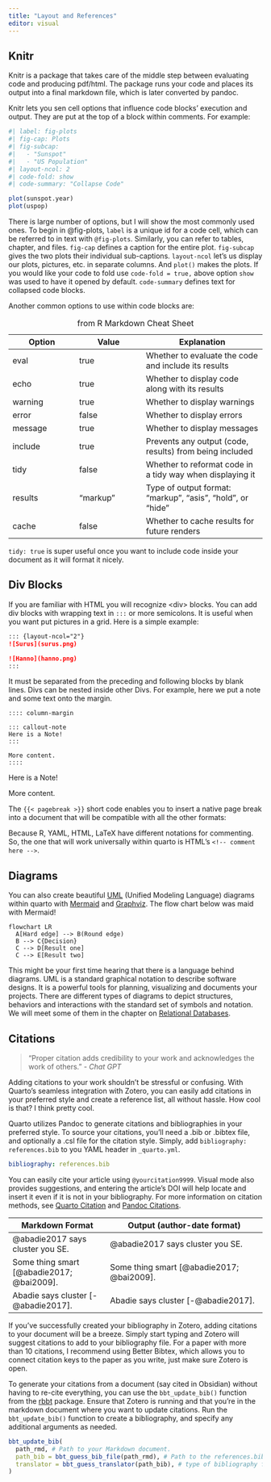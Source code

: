 ```yaml
---
title: "Layout and References"
editor: visual
---
```


## Knitr

Knitr is a package that takes care of the middle step between evaluating code and producing pdf/html. The package runs your code and places its output into a final markdown file, which is later converted by pandoc.

Knitr lets you sen cell options that influence code blocks' execution and output. They are put at the top of a block within comments. For example:

```r
#| label: fig-plots
#| fig-cap: Plots
#| fig-subcap: 
#|   - "Sunspot"
#|   - "US Population"
#| layout-ncol: 2
#| code-fold: show
#| code-summary: "Collapse Code"

plot(sunspot.year)
plot(uspop)
```

There is large number of options, but I will show the most commonly used ones. To begin in @fig-plots, `label` is a unique id for a code cell, which can be referred to in text with `@fig-plots`. Similarly, you can refer to tables, chapter, and files. `fig-cap` defines a caption for the entire plot. `fig-subcap` gives the two plots their individual sub-captions. `layout-ncol` let's us display our plots, pictures, etc. in separate columns. And `plot()` makes the plots. If you would like your code to fold use `code-fold = true,` above option `show` was used to have it opened by default. `code-summary` defines text for collapsed code blocks.

Another common options to use within code blocks are:

| Option  | Value    | Explanation                                                |
|-------------------|-------------------|----------------------------------|
| eval    | true     | Whether to evaluate the code and include its results       |
| echo    | true     | Whether to display code along with its results             |
| warning | true     | Whether to display warnings                                |
| error   | false    | Whether to display errors                                  |
| message | true     | Whether to display messages                                |
| include | true     | Prevents any output (code, results) from being included    |
| tidy    | false    | Whether to reformat code in a tidy way when displaying it  |
| results | "markup" | Type of output format: "markup", "asis", "hold", or "hide" |
| cache   | false    | Whether to cache results for future renders                |

: from R Markdown Cheat Sheet

`tidy: true` is super useful once you want to include code inside your document as it will format it nicely.

## Div Blocks

If you are familiar with HTML you will recognize \<div\> blocks. You can add div blocks with wrapping text in `:::` or more semicolons. It is useful when you want put pictures in a grid. Here is a simple example:

``` markdown
::: {layout-ncol="2"}
![Surus](surus.png)

![Hanno](hanno.png)
:::
```

It must be separated from the preceding and following blocks by blank lines. Divs can be nested inside other Divs. For example, here we put a note and some text onto the margin.

    :::: column-margin

    ::: callout-note
    Here is a Note!
    :::

    More content.
    ::::

:::: column-margin

::: callout-note
Here is a Note!
:::

More content.
::::

The `{{< pagebreak >}}` short code enables you to insert a native page break into a document that will be compatible with all the other formats:

Because R, YAML, HTML, LaTeX have different notations for <!-- hiding or --> commenting. So, the one that will work universally within quarto is HTML's `<!-- comment here -->`.

## Diagrams

You can also create beautiful [UML](https://www.uml.org/) (Unified Modeling Language) diagrams within quarto with [Mermaid](https://mermaid.js.org/) and [Graphviz](https://graphviz.org/). The flow chart below was maid with Mermaid!

```mermaid
flowchart LR
  A[Hard edge] --> B(Round edge)
  B --> C{Decision}
  C --> D[Result one]
  C --> E[Result two]
```

This might be your first time hearing that there is a language behind diagrams. UML is a standard graphical notation to describe software designs. It is a powerful tools for planning, visualizing and documents your projects. There are different types of diagrams to depict structures, behaviors and interactions with the standard set of symbols and notation. We will meet some of them in the chapter on [Relational Databases](data_bases.qmd).

## Citations

> "Proper citation adds credibility to your work and acknowledges the work of others." - *Chat GPT*

Adding citations to your work shouldn't be stressful or confusing. With Quarto's seamless integration with Zotero, you can easily add citations in your preferred style and create a reference list, all without hassle. How cool is that? I think pretty cool.

Quarto utilizes Pandoc to generate citations and bibliographies in your preferred style. To source your citations, you'll need a .bib or .bibtex file, and optionally a .csl file for the citation style. Simply, add `bibliography: references.bib` to you YAML header in `_quarto.yml`.

```yaml
bibliography: references.bib
```

You can easily cite your article using `@yourcitation9999`. Visual mode also provides suggestions, and entering the article's DOI will help locate and insert it even if it is not in your bibliography. For more information on citation methods, see [Quarto Citation](https://quarto.org/docs/authoring/footnotes-and-citations.html) and [Pandoc Citations](https://pandoc.org/MANUAL.html#citations).

| Markdown Format                           | Output (author-date format)               |
|----------------------------|--------------------------------------------|
| \@abadie2017 says cluster you SE.          | @abadie2017 says cluster you SE.          |
| Some thing smart [\@abadie2017; \@bai2009]. | Some thing smart [@abadie2017; @bai2009]. |
| Abadie says cluster [-\@abadie2017].        | Abadie says cluster [-@abadie2017].        |


If you've successfully created your bibliography in Zotero, adding citations to your document will be a breeze. Simply start typing and Zotero will suggest citations to add to your bibliography file. For a paper with more than 10 citations, I recommend using Better Bibtex, which allows you to connect citation keys to the paper as you write, just make sure Zotero is open.

To generate your citations from a document (say cited in Obsidian) without having to re-cite everything, you can use the `bbt_update_bib()` function from the [rbbt](https://github.com/paleolimbot/rbbt) package. Ensure that Zotero is running and that you're in the markdown document where you want to update citations. Run the `bbt_update_bib()` function to create a bibliography, and specify any additional arguments as needed.

```r
bbt_update_bib(
  path_rmd, # Path to your Markdown document.
  path_bib = bbt_guess_bib_file(path_rmd), # Path to the references.bib file
  translator = bbt_guess_translator(path_bib), # type of bibliography file to generate: CSL-JSON, BibLaTeX, BibTeX, and CSL YAML.
)
```
